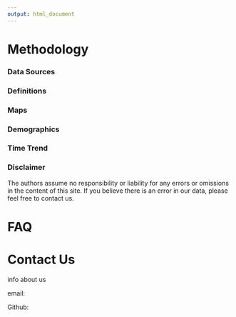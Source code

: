 ```yaml
---
output: html_document
---
```


# Methodology

### Data Sources

### Definitions

### Maps

### Demographics

### Time Trend


### Disclaimer
The authors assume no responsibility or liability for any errors or omissions in the content of this site. If you believe there is an error in our data, please feel free to contact us.



# FAQ


# Contact Us

info about us

email:

Github: 